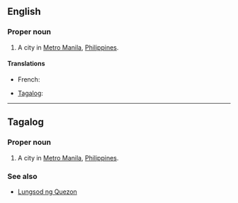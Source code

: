 ==English==
{{wikipedia|Quezon City}}

===Proper noun===
{{en-proper noun}}

# A city in [[Metro Manila]], [[Philippines]].

====Translations====
{{trans-top|city in Metro Manila, Philippines}}
* French: {{t|fr|Quezón City}}
{{trans-mid}}
* [[Tagalog]]: {{t|tl|Lungsod ng Quezon|xs=Tagalog}}
{{trans-bottom}}

----

==Tagalog==

===Proper noun===
{{head|tl|proper noun}}

# A city in [[Metro Manila]], [[Philippines]].

===See also===
* [[Lungsod ng Quezon]]